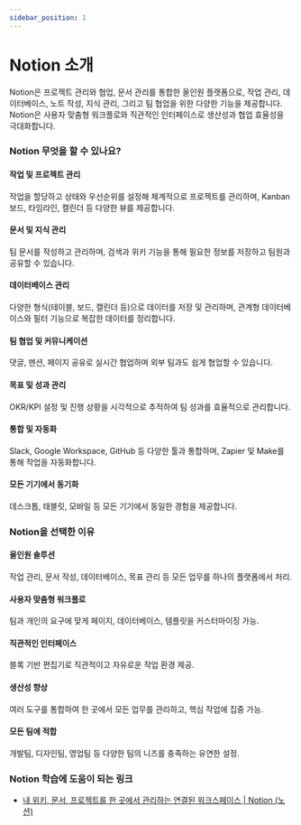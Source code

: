 ```yaml
---
sidebar_position: 1
---
```


# Notion 소개

Notion은 프로젝트 관리와 협업, 문서 관리를 통합한 올인원 플랫폼으로, 작업 관리, 데이터베이스, 노트 작성, 지식 관리, 그리고 팀 협업을 위한 다양한 기능을 제공합니다. Notion은 사용자 맞춤형 워크플로와 직관적인 인터페이스로 생산성과 협업 효율성을 극대화합니다.

### Notion 무엇을 할 수 있나요?

#### 작업 및 프로젝트 관리

작업을 할당하고 상태와 우선순위를 설정해 체계적으로 프로젝트를 관리하며, Kanban 보드, 타임라인, 캘린더 등 다양한 뷰를 제공합니다.

#### 문서 및 지식 관리

팀 문서를 작성하고 관리하며, 검색과 위키 기능을 통해 필요한 정보를 저장하고 팀원과 공유할 수 있습니다.

#### 데이터베이스 관리

다양한 형식(테이블, 보드, 캘린더 등)으로 데이터를 저장 및 관리하며, 관계형 데이터베이스와 필터 기능으로 복잡한 데이터를 정리합니다.

#### 팀 협업 및 커뮤니케이션

댓글, 멘션, 페이지 공유로 실시간 협업하며 외부 팀과도 쉽게 협업할 수 있습니다.

#### 목표 및 성과 관리

OKR/KPI 설정 및 진행 상황을 시각적으로 추적하여 팀 성과를 효율적으로 관리합니다.

#### 통합 및 자동화

Slack, Google Workspace, GitHub 등 다양한 툴과 통합하며, Zapier 및 Make를 통해 작업을 자동화합니다.

#### 모든 기기에서 동기화

데스크톱, 태블릿, 모바일 등 모든 기기에서 동일한 경험을 제공합니다.

### Notion을 선택한 이유

#### 올인원 솔루션

작업 관리, 문서 작성, 데이터베이스, 목표 관리 등 모든 업무를 하나의 플랫폼에서 처리.

#### 사용자 맞춤형 워크플로

팀과 개인의 요구에 맞게 페이지, 데이터베이스, 템플릿을 커스터마이징 가능.

#### 직관적인 인터페이스

블록 기반 편집기로 직관적이고 자유로운 작업 환경 제공.

#### 생산성 향상

여러 도구를 통합하여 한 곳에서 모든 업무를 관리하고, 핵심 작업에 집중 가능.

#### 모든 팀에 적합

개발팀, 디자인팀, 영업팀 등 다양한 팀의 니즈를 충족하는 유연한 설정.

### Notion 학습에 도움이 되는 링크

- [내 위키, 문서, 프로젝트를 한 곳에서 관리하는 연결된 워크스페이스 | Notion (노션)](https://www.notion.com/ko)
